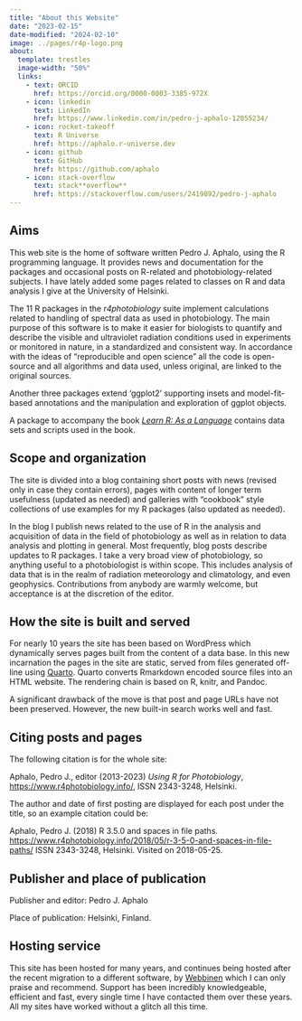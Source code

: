 ```yaml
---
title: "About this Website"
date: "2023-02-15"
date-modified: "2024-02-10"
image: ../pages/r4p-logo.png
about:
  template: trestles
  image-width: "50%"
  links:
    - text: ORCID
      href: https://orcid.org/0000-0003-3385-972X
    - icon: linkedin
      text: LinkedIn
      href: https://www.linkedin.com/in/pedro-j-aphalo-12055234/
    - icon: rocket-takeoff
      text: R Universe
      href: https://aphalo.r-universe.dev
    - icon: github
      text: GitHub
      href: https://github.com/aphalo
    - icon: stack-overflow
      text: stack**overflow**
      href: https://stackoverflow.com/users/2419892/pedro-j-aphalo
---
```


## Aims

This web site is the home of software written Pedro J. Aphalo, using the R programming language. It provides news and documentation for the packages and occasional posts on R-related and photobiology-related subjects. I have lately added some pages related to classes on R and data analysis I give at the University of Helsinki.

The 11 R packages in the _r4photobiology_ suite implement calculations related to handling of spectral data as used in photobiology. The main purpose of this software is to make it easier for biologists to quantify and describe the visible and ultraviolet radiation conditions used in experiments or monitored in nature, in a standardized and consistent way. In accordance with the ideas of "reproducible and open science" all the code is open-source and all algorithms and data used, unless original, are linked to the original sources.

Another three packages extend 'ggplot2' supporting insets and model-fit-based annotations and the manipulation and exploration of ggplot objects.

A package to accompany the book [_Learn R: As a Language_](https://www.r4photobiology.info/category/learn-r-as-a-language/) contains data sets and scripts used in the book.

## Scope and organization

The site is divided into a blog containing short posts with news (revised only in case they contain errors), pages with content of longer term usefulness (updated as needed) and galleries with "cookbook" style collections of use examples for my R packages (also updated as needed).

In the blog I publish news related to the use of R in the analysis and acquisition of data in the field of photobiology as well as in relation to data analysis and plotting in general. Most frequently, blog posts describe updates to R packages. I take a very broad view of photobiology, so anything useful to a photobiologist is within scope. This includes analysis of data that is in the realm of radiation meteorology and climatology, and even geophysics. Contributions from anybody are warmly welcome, but acceptance is at the discretion of the editor.

## How the site is built and served

For nearly 10 years the site has been based on WordPress which dynamically serves pages built from the content of a data base. In this new incarnation the pages in the site are static, served from files generated off-line using [Quarto](https://quarto.org/). Quarto converts Rmarkdown encoded source files into an HTML website. The rendering chain is based on R, knitr, and Pandoc.

A significant drawback of the move is that post and page URLs have not been preserved. However, the new built-in search works well and fast.

## Citing posts and pages

The following citation is for the whole site:

Aphalo, Pedro J., editor (2013-2023) _Using R for Photobiology_, [https://www.r4photobiology.info/](https://www.r4photobiology.info/), ISSN 2343-3248, Helsinki.

The author and date of first posting are displayed for each post under the title, so an example citation could be:

Aphalo, Pedro J. (2018) R 3.5.0 and spaces in file paths. [https://www.r4photobiology.info/2018/05/r-3-5-0-and-spaces-in-file-paths/](https://www.r4photobiology.info/2018/05/r-3-5-0-and-spaces-in-file-paths/) ISSN 2343-3248, Helsinki. Visited on 2018-05-25.

## Publisher and place of publication

Publisher and editor: Pedro J. Aphalo

Place of publication: Helsinki, Finland.

## Hosting service

This site has been hosted for many years, and continues being hosted after the
recent migration to a different software, by [Webbinen](https://webbinen.net)
which I can only praise and recommend. Support has been incredibly
knowledgeable, efficient and fast, every single time I have contacted them over
these years. All my sites have worked without a glitch all this time.

